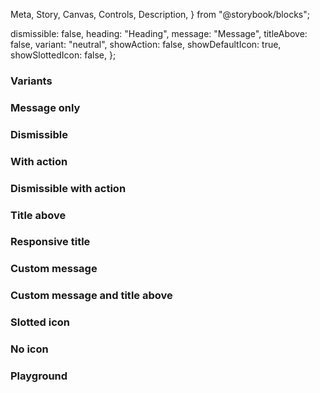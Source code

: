   Meta,
  Story,
  Canvas,
  Controls,
  Description,
} from "@storybook/blocks";

<Meta of={IcAlertStories} />

<Description markdown={readme} />

  dismissible: false,
  heading: "Heading",
  message: "Message",
  titleAbove: false,
  variant: "neutral",
  showAction: false,
  showDefaultIcon: true,
  showSlottedIcon: false,
};

### Variants

<Canvas>
  <Story of={IcAlertStories.Variants} />
</Canvas>

### Message only

<Canvas>
  <Story of={IcAlertStories.MessageOnly} />
</Canvas>

### Dismissible

<Canvas>
  <Story of={IcAlertStories.Dismissible} />
</Canvas>

### With action

<Canvas>
  <Story of={IcAlertStories.WithAction} />
</Canvas>

### Dismissible with action

<Canvas>
  <Story of={IcAlertStories.DismissibleWithAction} />
</Canvas>

### Title above

<Canvas>
  <Story of={IcAlertStories.TitleAbove} />
</Canvas>

### Responsive title

<Canvas>
  <Story of={IcAlertStories.ResponsiveTitle} />
</Canvas>

### Custom message

<Canvas>
  <Story of={IcAlertStories.CustomMessage} />
</Canvas>

### Custom message and title above

<Canvas>
  <Story of={IcAlertStories.CustomMessageAndTitleAbove} />
</Canvas>

### Slotted icon

<Canvas>
  <Story of={IcAlertStories.SlottedIcon} />
</Canvas>

### No icon

<Canvas>
  <Story of={IcAlertStories.NoIcon} />
</Canvas>

### Playground

<Canvas>
  <Story of={IcAlertStories.Playground} />
</Canvas>
